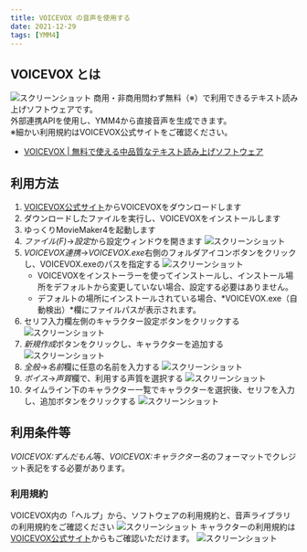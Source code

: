 ```yaml
---
title: VOICEVOX の音声を使用する
date: 2021-12-29
tags: [YMM4]
---
```

## VOICEVOX とは
![スクリーンショット](VOICEVOXを使用する_0639.png)
商用・非商用問わず無料（※）で利用できるテキスト読み上げソフトウェアです。  
外部連携APIを使用し、YMM4から直接音声を生成できます。  
※細かい利用規約はVOICEVOX公式サイトをご確認ください。
- [VOICEVOX | 無料で使える中品質なテキスト読み上げソフトウェア](https://voicevox.hiroshiba.jp/)

## 利用方法
1. [VOICEVOX公式サイト](https://voicevox.hiroshiba.jp/)からVOICEVOXをダウンロードします
1. ダウンロードしたファイルを実行し、VOICEVOXをインストールします
1. ゆっくりMovieMaker4を起動します
1. *ファイル(F)*→*設定*から設定ウィンドウを開きます
![スクリーンショット](VOICEVOXを使用する_1253.png)
1. *VOICEVOX連携*→*VOICEVOX.exe*右側のフォルダアイコンボタンをクリックし、VOICEVOX.exeのパスを指定する
![スクリーンショット](VOICEVOXを使用する_2000.png)
   - VOICEVOXをインストーラーを使ってインストールし、インストール場所をデフォルトから変更していない場合、設定する必要はありません。
   - デフォルトの場所にインストールされている場合、*VOICEVOX.exe（自動検出）*欄にファイルパスが表示されます。 
1. セリフ入力欄左側のキャラクター設定ボタンをクリックする
![スクリーンショット](VOICEVOXを使用する_3217.png)
1. *新規作成*ボタンをクリックし、キャラクターを追加する
![スクリーンショット](VOICEVOXを使用する_3412.png)
1. *全般*→*名前*欄に任意の名前を入力する
![スクリーンショット](VOICEVOXを使用する_3523.png)
1. *ボイス*→*声質*欄で、利用する声質を選択する
![スクリーンショット](VOICEVOXを使用する_2504.png)
1. タイムライン下のキャラクター一覧でキャラクターを選択後、セリフを入力し、追加ボタンをクリックする
![スクリーンショット](CeVIOを使用する_3911.png)

## 利用条件等
*VOICEVOX:ずんだもん*等、*VOICEVOX:キャラクター名*のフォーマットでクレジット表記をする必要があります。   
### 利用規約
VOICEVOX内の「ヘルプ」から、ソフトウェアの利用規約と、音声ライブラリの利用規約をご確認ください 
![スクリーンショット](VOICEVOXを使用する_3513.png)
キャラクターの利用規約は[VOICEVOX公式サイト](https://voicevox.hiroshiba.jp/)からもご確認いただけます。
![スクリーンショット](VOICEVOXを使用する_3116.png)